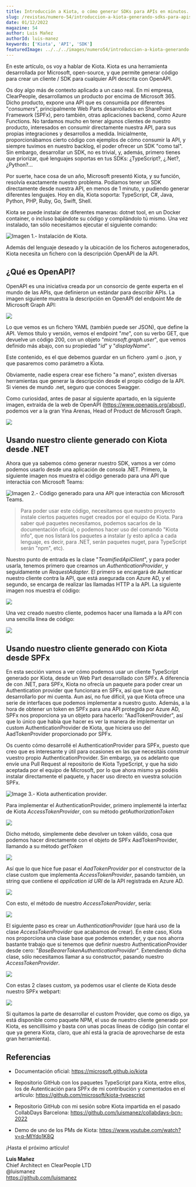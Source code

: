 ```yaml
---
title: Introducción a Kiota, o cómo generar SDKs para APIs en minutos.
slug: /revistas/numero-54/introduccion-a-kiota-generando-sdks-para-apis-en-minutos
date: 01/12/2022
magazine: 54
author: Luis Mañez
authorId: luis-manez
keywords: ['Kiota', 'API', 'SDK']
featuredImage: ../../../images/numero54/introduccion-a-kiota-generando-sdks-para-apis-en-minutos/image1.png
---
```


En este artículo, os voy a hablar de Kiota. Kiota es una herramienta
desarrollada por Microsoft, open-source, y que permite generar código
para crear un cliente / SDK para cualquier API descrita con OpenAPI.

Os doy algo más de contexto aplicado a un caso real. En mi empresa,
ClearPeople, desarrollamos un producto por encima de Microsoft 365.
Dicho producto, expone una API que es consumida por diferentes
"*consumers*", principalmente Web Parts desarrollados en SharePoint
Framework (SPFx), pero también, otras aplicaciones backend, como Azure
Functions. No tardamos mucho en tener algunos clientes de nuestro
producto, interesados en consumir directamente nuestra API, para sus
propias integraciones y desarrollos a medida. Inicialmente,
proporcionábamos cierto código con ejemplos de cómo consumir la API, y
siempre tuvimos en nuestro backlog, el poder ofrecer un SDK "como tal".
Sin embargo, desarrollar un SDK, no es trivial, y, además, primero
tienes que priorizar, qué lenguajes soportas en tus SDKs: ¿TypeScript?,
¿.Net?, ¿Python?\...

Por suerte, hace cosa de un año, Microsoft presentó Kiota, y su función,
resolvía exactamente nuestro problema. Podíamos tener un SDK
directamente desde nuestra API, en menos de 1 minuto, y pudiendo generar
diferentes lenguajes. Hoy en día, Kiota soporta: TypeScript, C#, Java,
Python, PHP, Ruby, Go, Swift, Shell.

Kiota se puede instalar de diferentes maneras: dotnet tool, en un Docker
container, o incluso bajándote su código y compilándolo tú mismo. Una
vez instalado, tan sólo necesitamos ejecutar el siguiente comando:

![Imagen 1.- Instalación de Kiota.](../../../images/numero54/introduccion-a-kiota-generando-sdks-para-apis-en-minutos/image1.png)



Además del lenguaje deseado y la ubicación de los ficheros
autogenerados, Kiota necesita un fichero con la descripción OpenAPI de
la API.

## ¿Qué es OpenAPI?

OpenAPI es una iniciativa creada por un consorcio de gente experta en el
mundo de las APIs, que definieron un estándar para describir APIs. La
imagen siguiente muestra la descripción en OpenAPI del endpoint Me de
Microsoft Graph API:

![](../../../images/numero54/introduccion-a-kiota-generando-sdks-para-apis-en-minutos/image3.png)

Lo que vemos es un fichero YAML (también puede ser JSON), que define la
API. Vemos título y versión, vemos el endpoint "*me*", con su verbo GET,
que devuelve un código 200, con un objeto "*microsoft.graph.user*", que
vemos definido más abajo, con su propiedad "*id*" y "*displayName*".

Este contenido, es el que debemos guardar en un fichero .yaml o .json, y
que pasaremos como parámetro a Kiota.

Obviamente, nadie espera crear ese fichero "a mano", existen diversas
herramientas que generar la descripción desde el propio código de la
API. Si vienes de mundo .net, seguro que conoces Swagger.

Como curiosidad, antes de pasar al siguiente apartado, en la siguiente
imagen, extraída de la web de OpenAPI
(<https://www.openapis.org/about>), podemos ver a la gran Yina Arenas,
Head of Product de Microsoft Graph.

![](../../../images/numero54/introduccion-a-kiota-generando-sdks-para-apis-en-minutos/image4.png)

## Usando nuestro cliente generado con Kiota desde .NET

Ahora que ya sabemos cómo generar nuestro SDK, vamos a ver cómo podemos
usarlo desde una aplicación de consola .NET. Primero, la siguiente
imagen nos muestra el código generado para una API que interactúa con
Microsoft Teams:

![Imagen 2.- Código generado para una API que interactúa con Microsoft Teams.](../../../images/numero54/introduccion-a-kiota-generando-sdks-para-apis-en-minutos/image5.png)



> Para poder usar este código, necesitamos que nuestro proyecto
> instale ciertos paquetes nuget creados por el equipo de Kiota. Para
> saber qué paquetes necesitamos, podemos sacarlos de la documentación
> oficial, o podemos hacer uso del comando "Kiota info", que nos listará
> los paquetes a instalar (y esto aplica a cada lenguaje, es decir, para
> .NET, serán paquetes nuget, para TypeScript serán "npm", etc).

Nuestro punto de entrada es la clase "*TeamifiedApiClient*", y para
poder usarla, tenemos primero que crearnos un *AuthenticationProvider*,
y seguidamente un *RequestAdapter*. El primero se encargará de
Autenticar nuestro cliente contra la API, que está asegurada con Azure
AD, y el segundo, se encarga de realizar las llamadas HTTP a la API. La
siguiente imagen nos muestra el código:

![](../../../images/numero54/introduccion-a-kiota-generando-sdks-para-apis-en-minutos/image6.png)

Una vez creado nuestro cliente, podemos hacer una llamada a la API con
una sencilla línea de código:

![](../../../images/numero54/introduccion-a-kiota-generando-sdks-para-apis-en-minutos/image7.png)

## Usando nuestro cliente generado con Kiota desde SPFx

En esta sección vamos a ver cómo podemos usar un cliente TypeScript
generado por Kiota, desde un Web Part desarrollado con SPFx. A
diferencia de con .NET, para SPFx, Kiota no ofrecía un paquete para
poder crear un Authentication provider que funcionara en SPFx, así que
tuve que desarrollarlo por mi cuenta. Aun así, no fue difícil, ya que
Kiota ofrece una serie de interfaces que podemos implementar a nuestro
gusto. Además, a la hora de obtener un token en SPFx para una API
protegida por Azure AD, SPFx nos proporciona ya un objeto para hacerlo:
"AadTokenProvider", así que lo único que había que hacer es ver la
manera de implementar un custom AuthenticationProvider de Kiota, que
hiciera uso del AadTokenProvider proporcionado por SPFx.

Os cuento cómo desarrollé el AuthenticationProvider para SPFx, puesto
que creo que es interesante y útil para ocasiones en las que necesitáis
construir vuestro propio AuthenticationProvider. Sin embargo, ya os
adelanto que envíe una Pull Request al repositorio de Kiota TypeScript,
y que ha sido aceptada por el equipo de Microsoft, por lo que ahora
mismo ya podéis instalar directamente el paquete, y hacer uso directo en
vuestra solución SPFx.

![Image 3.- Kiota authentication provider.](../../../images/numero54/introduccion-a-kiota-generando-sdks-para-apis-en-minutos/image8.png)



Para implementar el AuthenticationProvider, primero implementé la
interfaz de Kiota *AccessTokenProvider*, con su método
*getAuthorizationToken*

![](../../../images/numero54/introduccion-a-kiota-generando-sdks-para-apis-en-minutos/image9.png)

Dicho método, simplemente debe devolver un token válido, cosa que
podemos hacer directamente con el objeto de SPFx AadTokenProvider,
llamando a su método *getToken*

![](../../../images/numero54/introduccion-a-kiota-generando-sdks-para-apis-en-minutos/image10.png)

Así que lo que hice fue pasar el *AadTokenProvider* por el constructor
de la clase custom que implementa *AccessTokenProvider*, pasando
también, un string que contiene el *application id URI* de la API
registrada en Azure AD.

![](../../../images/numero54/introduccion-a-kiota-generando-sdks-para-apis-en-minutos/image11.png)

Con esto, el método de nuestro *AccessTokenProvider*, sería:

![](../../../images/numero54/introduccion-a-kiota-generando-sdks-para-apis-en-minutos/image12.png)

El siguiente paso es crear un *AuthenticationProvider* (que hará uso de
la clase *AccessTokenProvider* que acabamos de crear). En este caso,
Kiota nos proporciona una clase base que podemos extender, y que nos
ahorra bastante trabajo que si tenemos que definir nuestro
AuthenticationProvider desde cero:
"*BaseBearerTokenAuthenticationProvider*". Extendiendo dicha clase, sólo
necesitamos llamar a su constructor, pasando nuestro
*AccessTokenProvider*.

![](../../../images/numero54/introduccion-a-kiota-generando-sdks-para-apis-en-minutos/image13.png)

Con estas 2 clases custom, ya podemos usar el cliente de Kiota desde
nuestro SPFx webpart:

![](../../../images/numero54/introduccion-a-kiota-generando-sdks-para-apis-en-minutos/image14.png)

Si quitamos la parte de desarrollar el custom Provider, que como os
digo, ya está disponible como paquete NPM, el uso de nuestro cliente
generado por Kiota, es sencillísimo y basta con unas pocas líneas de
código (sin contar el que ya genera Kiota, claro, que ahí está la gracia
de aprovecharse de esta gran herramienta).

## Referencias

-   Documentación oficial: <https://microsoft.github.io/kiota>

-   Repositorio GitHub con los paquetes TypeScript para Kiota, entre
    ellos, los de Autenticación para SPFx de mi contribución y
    comentados en el artículo:
    <https://github.com/microsoft/kiota-typescript>

-   Repositorio GitHub con mi sesión sobre Kiota impartida en el pasado
    CollabDays Barcelona:
    <https://github.com/luismanez/collabdays-bcn-2022>

-   Demo de uno de los PMs de Kiota:
    <https://www.youtube.com/watch?v=q-MIYdo1K8Q>

¡Hasta el próximo artículo!

**Luis Mañez** <br />
Chief Architect en ClearPeople LTD  <br />
@luismanez <br />
<https://github.com/luismanez>

